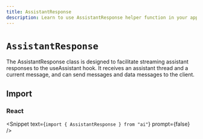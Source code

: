 ```yaml
---
title: AssistantResponse
description: Learn to use AssistantResponse helper function in your application.
---
```


# `AssistantResponse`

The AssistantResponse class is designed to facilitate streaming assistant responses to the useAssistant hook. It receives an assistant thread and a current message, and can send messages and data messages to the client.

## Import

### React

<Snippet text={`import { AssistantResponse } from "ai"`} prompt={false} />

<ReferenceTable packageName="streams" functionName="AssistantResponse" />

